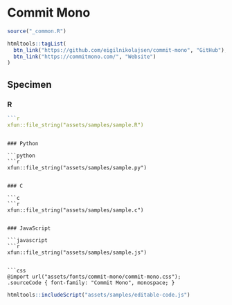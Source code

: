 # Commit Mono

```r
source("_common.R")
```

```r
htmltools::tagList(
  btn_link("https://github.com/eigilnikolajsen/commit-mono", "GitHub"),
  btn_link("https://commitmono.com/", "Website")
)
```

## Specimen

### R

```r
```r
xfun::file_string("assets/samples/sample.R")
```
```

### Python

```python
```r
xfun::file_string("assets/samples/sample.py")
```
```

### C

```c
```r
xfun::file_string("assets/samples/sample.c")
```
```

### JavaScript

```javascript
```r
xfun::file_string("assets/samples/sample.js")
```
```

```css
@import url("assets/fonts/commit-mono/commit-mono.css");
.sourceCode { font-family: "Commit Mono", monospace; }
```

```r
htmltools::includeScript("assets/samples/editable-code.js")
```
